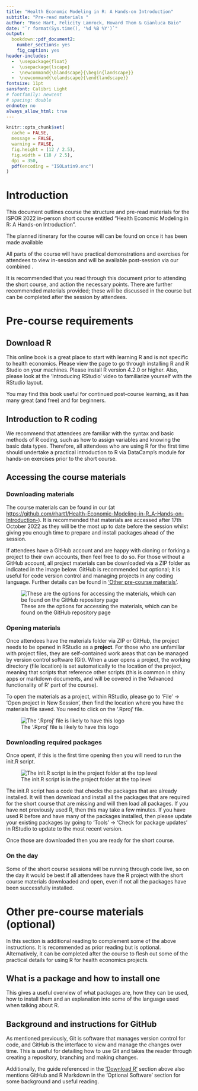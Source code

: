 ```yaml
---
title: "Health Economic Modeling in R: A Hands-on Introduction"
subtitle: "Pre-read materials "
author: "Rose Hart, Felicity Lamrock, Howard Thom & Gianluca Baio"
date: "`r format(Sys.time(), '%d %B %Y')`"
output: 
  bookdown::pdf_document2: 
    number_sections: yes
    fig_caption: yes
header-includes:
  -  \usepackage{float}
  -  \usepackage{lscape}
  -  \newcommand{\blandscape}{\begin{landscape}}
  -  \newcommand{\elandscape}{\end{landscape}}
fontsize: 11pt
sansfont: Calibri Light
# fontfamily: newcent
# spacing: double
endnote: no
always_allow_html: true
---
```


```r
knitr::opts_chunk$set(
  cache = FALSE,
  message = FALSE,
  warning = FALSE,
  fig.height = (12 / 2.5),
  fig.width = (18 / 2.5),
  dpi = 350,
  pdf(encoding = "ISOLatin9.enc")
)
```
\newpage
\definecolor{colourblue}{RGB}{0, 0, 255}

# Introduction

This document outlines course the structure and pre-read materials for the ISPOR 2022 in-person short course entitled "Health Economic Modeling in R: A Hands-on Introduction".

The planned itinerary for the course will can be found on [\textcolor{colourblue}{ISPOR short course}](https://www.ispor.org/conferences-education/event/2022/11/06/default-calendar/november-6-health-economic-modeling-in-r-a-hands-on-introduction---in-person-at-ispor-europe-2022) once it has been made available
\newline

All parts of the course will have practical demonstrations and exercises for attendees to view in-session and will be available post-session via our combined [\textcolor{colourblue}{GitHub repository}](https://github.com/rhart1/Health-Economic-Modeling-in-R_A-Hands-on-Introduction-)</u>.

It is recommended that you read through this document prior to attending the short course, and action the necessary points. There are further recommended materials provided; these will be discussed in the course but can be completed after the session by attendees. 


# Pre-course requirements 

## Download R {#DownloadR}

This online book [\textcolor{colourblue}{"An introduction to R"}](https://alexd106.github.io/intro2R/index.html) is a great place to start with learning R and is not specific to health economics. Please view the [\textcolor{colourblue}{setup}](https://alexd106.github.io/intro2R/setup.html) page to go through installing R and R Studio on your machines. Please install R version 4.2.0 or higher. Also, please look at the 'Introducing RStudio' video to familiarize yourself with the RStudio layout. 

You may find this book useful for continued post-course learning, as it has many great (and free) [\textcolor{colourblue}{tutorials}](https://alexd106.github.io/intro2R/howto.html) and [\textcolor{colourblue}{exercises}](https://alexd106.github.io/intro2R/exercises.html) for beginners.

## Introduction to R coding

We recommend that attendees are familiar with the syntax and basic methods of R coding, such as how to assign variables and knowing the basic data types. Therefore, all attendees who are using R for the first time should undertake a practical introduction to R via DataCamp's [\textcolor{colourblue}{'Intro to basics'}](https://www.datacamp.com/courses/free-introduction-to-r) module for hands-on exercises prior to the short course.

## Accessing the course materials

### Downloading materials
The course materials can be found in our [\textcolor{colourblue}{GitHub repository}](https://github.com/rhart1/Health-Economic-Modeling-in-R_A-Hands-on-Introduction-) (at <https://github.com/rhart1/Health-Economic-Modeling-in-R_A-Hands-on-Introduction->). It is recommended that materials are accessed after 17th October 2022 as they will be the most up to date before the session whilst giving you enough time to prepare and install packages ahead of the session.

If attendees have a GitHub account and are happy with cloning or forking a project to their own accounts, then feel free to do so. For those without a GitHub account, all project materials can be downloaded via a ZIP folder as indicated in the image below. GitHub is recommended but optional; it is useful for code version control and managing projects in any coding language. Further details can be found in ['Other pre-course materials'](#optionalmaterial).

![These are the options for accessing the materials, which can be found on the GitHub repository page](Images/Picture1.png)

### Opening materials
Once attendees have the materials folder via ZIP or GitHub, the project needs to be opened in RStudio as a **project**. For those who are unfamiliar with project files, they are self-contained work areas that can be managed by version control software (Git). When a user opens a project, the working directory (file location) is set automatically to the location of the project, meaning that scripts that reference other scripts (this is common in shiny apps or markdown documents, and will be covered in the 'Advanced functionality of R' part of the course).

To open the materials as a project, within RStudio, please go to 'File' -> 'Open project in New Session', then find the location where you have the materials file saved. You need to click on the '.Rproj' file. 

![The '.Rproj' file is likely to have this logo](Images/Picture2.png)


### Downloading required packages
Once opent, if this is the first time opening then you will need to run the init.R script. 

![The init.R script is in the project folder at the top level](Images/Picture3.png)

The init.R script has a code that checks the packages that are already installed. It will then download and install all the packages that are required for the short course that are missing and will then load all packages. If you have not previously used R, then this may take a few minutes. If you have used R before and have many of the packages installed, then please update your existing packages by going to 'Tools' -> 'Check for package updates' in RStudio to update to the most recent version. 

Once those are downloaded then you are ready for the short course.

### On the day
Some of the short course sessions will be running through code live, so on the day it would be best if all attendees have the R project with the short course materials downloaded and open, even if not all the packages have been successfully installed.


# Other pre-course materials (optional) {#optionalmaterial}
In this section is additional reading to complement some of the above instructions. It is recommended as prior reading but is optional. Alternatively, it can be completed after the course to flesh out some of the practical details for using R for health economics projects.

## What is a package and how to install one
This [\textcolor{colourblue}{DataCamp guide}](https://www.datacamp.com/community/tutorials/r-packages-guide) gives a useful overview of what packages are, how they can be used, how to install them and an explanation into some of the language used when talking about R.


## Background and instructions for GitHub
As mentioned previously, Git is software that manages version control for code, and GitHub is the interface to view and manage the changes over time. This [\textcolor{colourblue}{online GitHub guide}](https://guides.github.com/activities/hello-world/) is useful for detailing how to use Git and takes the reader through creating a repository, branching and making changes. 

Additionally, the [\textcolor{colourblue}{setup}](https://alexd106.github.io/intro2R/setup.html) guide referenced in the ['Download R'](#DownloadR) section above also mentions GitHub and R Markdown in the 'Optional Software' section for some background and useful reading.

